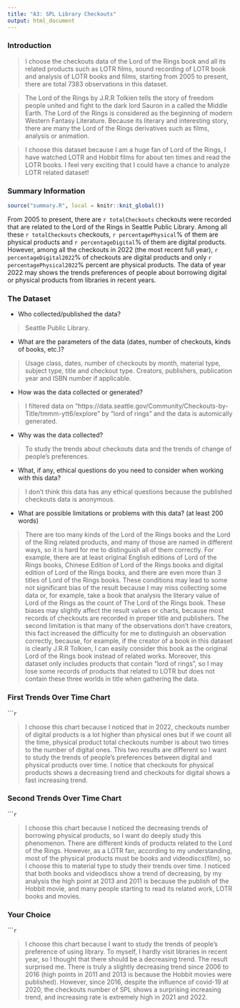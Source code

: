 ```yaml
---
title: "A3: SPL Library Checkouts"
output: html_document
---
```


### Introduction


>I choose the checkouts data of the Lord of the Rings book and all its related products such as LOTR films, sound recording of LOTR book and analysis of LOTR books and films, starting from 2005 to present, there are total 7383 observations in this dataset.

>The Lord of the Rings by J.R.R Tolkien tells the story of freedom people united and fight to the dark lord Sauron in a called the Middle Earth. The Lord of the Rings is considered as the beginning of modern Western Fantasy Literature. Because its literary and interesting story, there are many the Lord of the Rings derivatives such as films, analysis or animation.

>I choose this dataset because I am a huge fan of Lord of the Rings, I have watched LOTR and Hobbit films for about ten times and read the LOTR books. I feel very exciting that I could have a chance to analyze LOTR related dataset!


### Summary Information

```r
source("summary.R", local = knitr::knit_global())
```

From 2005 to present, there are `r totalCheckouts` checkouts were recorded that are related to the Lord of the Rings in Seattle Public Library. Among all these `r totalCheckouts` checkouts, `r percentagePhysical`% of them are physical products and `r percentageDigital`% of them are digital products. However, among all the checkouts in 2022 (the most recent full year), `r percentageDigital2022`% of checkouts are digital products and only `r percentagePhysical2022`% percent are physical products. The data of year 2022 may shows the trends preferences of people about borrowing digital or physical products from libraries in recent years.

### The Dataset

- Who collected/published the data?

> Seattle Public Library.

- What are the parameters of the data (dates, number of checkouts, kinds of books, etc.)?

>Usage class, dates, number of checkouts by month, material type, subject type, title and checkout type.
Creators, publishers, publication year and ISBN number if applicable.

- How was the data collected or generated?

> I filtered data on "https://data.seattle.gov/Community/Checkouts-by-Title/tmmm-ytt6/explore" by "lord of rings" and the data is automically generated.

- Why was the data collected? 

> To study the trends about checkouts data and the trends of change of people's preferences.

- What, if any, ethical questions do you need to consider when working with this data?

> I don't think this data has any ethical questions because the published checkouts data is anonymous.

- What are possible limitations or problems with this data?   (at least 200 words)

>There are too many kinds of the Lord of the Rings books and the Lord of the Ring related products, and many of those are named in different ways, so it is hard for me to distinguish all of them correctly. For example, there are at least original English editions of Lord of the Rings books, Chinese Edition of Lord of the Rings books and digital edition of Lord of the Rings books, and there are even more than 3 titles of Lord of the Rings books. These conditions may lead to some not significant bias of the result because I may miss collecting some data or, for example, take a book that analysis the literary value of Lord of the Rings as the count of The Lord of the Rings book. These biases may slightly affect the result values or charts, because most records of checkouts are recorded in proper title and publishers. The second limitation is that many of the observations don't have creators, this fact increased the difficulty for me to distinguish an observation correctly, because, for example, if the creator of a book in this dataset is clearly J.R.R Tolkien, I can easily consider this book as the original Lord of the Rings book instead of related works. Moreover, this dataset only includes products that contain "lord of rings", so I may lose some records of products that related to LOTR but does not contain these three worlds in title when gathering the data. 

### First Trends Over Time Chart

``````r
```

>I choose this chart because I noticed that in 2022, checkouts number of digital products is a lot higher than physical ones but if we count all the time, physical product total checkouts number is about two times to the number of digital ones. This two results are different so I want to study the trends of people's preferences between digital and physical products over time. I notice that checkouts for physical products shows a decreasing trend and checkouts for digital shows a fast increasing trend.

### Second Trends Over Time Chart

``````r
```

>I choose this chart because I noticed the decreasing trends of borrowing physical products, so I want do deeply study this phenomenon. There are different kinds of products related to the Lord of the Rings. However, as a LOTR fan, according to my understanding, most of the physical products must be books and videodiscs(film), so I choose this to material type to study their trends over time. I noticed that both books and videodiscs show a trend of decreasing, by my analysis the high point at 2013 and 2011 is because the publish of the Hobbit movie, and many people starting to read its related work, LOTR books and movies.

### Your Choice


``````r
```

>I choose this chart because I want to study the trends of people's preference of using library. To myself, I hardly visit libraries in recent year, so I thought that there should be a decreasing trend. The result surprised me. There is truly a slightly decreasing trend since 2006 to 2016 (high points in 2011 and 2013 is because the Hobbit movies were published). However, since 2016, despite the influence of covid-19 at 2020, the checkouts number of SPL shows a surprising increasing trend, and increasing rate is extremely high in 2021 and 2022.


